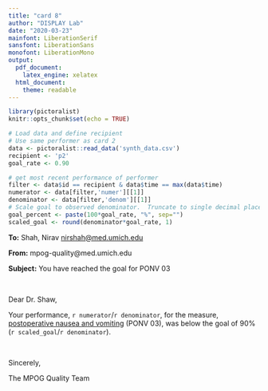 ```yaml
---
title: "card 8"
author: "DISPLAY Lab"
date: "2020-03-23"
mainfont: LiberationSerif
sansfont: LiberationSans
monofont: LiberationMono
output: 
  pdf_document:
    latex_engine: xelatex
  html_document:
    theme: readable
---
```


```r
library(pictoralist)
knitr::opts_chunk$set(echo = TRUE)

# Load data and define recipient
# Use same performer as card 2
data <- pictoralist::read_data('synth_data.csv')
recipient <- 'p2'
goal_rate <- 0.90

# get most recent performance of performer
filter <- data$id == recipient & data$time == max(data$time)
numerator <- data[filter,'numer'][[1]]
denominator <- data[filter,'denom'][[1]]
# Scale goal to observed denominator.  Truncate to single decimal place
goal_percent <- paste(100*goal_rate, "%", sep="")
scaled_goal <- round(denominator*goal_rate, 1)
```

**To:** Shah, Nirav <nirshah@med.umich.edu>

**From:** mpog-quality@med.umich.edu

**Subject:** You have reached the goal for PONV 03

\  
\  

Dear Dr. Shaw,

Your performance, `r numerator`/`r denominator`, for the measure, [postoperative nausea and vomiting](https://mpog.org/files/quality/measures/ponv-03_spec.pdf) (PONV 03), was below the goal of 90% (`r scaled_goal`/`r denominator`).

\  

Sincerely,

The MPOG Quality Team
